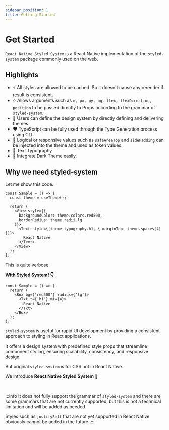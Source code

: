 ```yaml
---
sidebar_position: 1
title: Getting Started
---
```


# Get Started

`React Native Styled System` is a React Native implementation
of the `styled-system` package commonly used on the web.

## Highlights

- ⚡️ All styles are allowed to be cached. So it doesn't cause any rerender if result is consistent.
- ⭐️ Allows arguments such as `m, px, py, bg, flex, flexDirection, position` to be passed directly to Props according to the grammar of `styled-system`.
- 🎨 Users can define the design system by directly defining and delivering themes.
- ❤️ TypeScript can be fully used through the Type Generation process using CLI.
- 🚀 Logical or responsive values such as `safeAreaTop` and `sidePadding` can be injected into the theme and used as token values.
- 💬 Text Typography
- 🎉 Integrate Dark Theme easily.

## Why we need styled-system

Let me show this code.

```tsx
const Sample = () => {
  const theme = useTheme();

  return (
    <View style={{
      backgroundColor: theme.colors.red500,
      borderRadius: theme.radii.lg
    }}>
      <Text style={[theme.typography.h1, { marginTop: theme.spaces[4] }]}>
        React Native
      </Text>
    </View>
  );
};
```

This is quite verbose.

**With Styled System! 👇**

```tsx
const Sample = () => {
  return (
    <Box bg={'red500'} radius={'lg'}>
      <Txt t={'h1'} mt={4}>
        React Native
      </Txt>
    </Box>
  );
};
```

`styled-system` is useful for rapid UI development by providing a consistent approach to styling in React applications.

It offers a design system with predefined style props that streamline component styling, ensuring scalability, consistency, and responsive design.

But original `styled-system` is for CSS not in React Native.

We introduce **React Native Styled System** 🎉

&nbsp;

:::info
It does not fully support the grammar of `styled-system` and there are some grammars that are not currently supported, but this is not a technical limitation and will be added as needed.

Styles such as `justifySelf` that are not yet supported in React Native obviously cannot be added in the future.
:::
